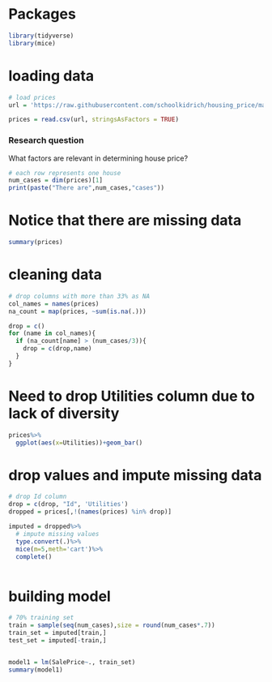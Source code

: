 # Packages

```{r}
library(tidyverse)
library(mice)
```

# loading data

```{r setup, echo=TRUE, results='hide', warning=FALSE, message=FALSE}
# load prices
url = 'https://raw.githubusercontent.com/schoolkidrich/housing_price/main/train.csv'

prices = read.csv(url, stringsAsFactors = TRUE)
```


### Research question 

What factors are relevant in determining house price? 


```{r}
# each row represents one house 
num_cases = dim(prices)[1]
print(paste("There are",num_cases,"cases"))
```


# Notice that there are missing data

```{r}
summary(prices)
```

# cleaning data

```{r}
# drop columns with more than 33% as NA
col_names = names(prices)
na_count = map(prices, ~sum(is.na(.)))

drop = c()
for (name in col_names){
  if (na_count[name] > (num_cases/3)){
    drop = c(drop,name)
  }
}
```

# Need to drop Utilities column due to lack of diversity

```{r}
prices%>% 
  ggplot(aes(x=Utilities))+geom_bar()
```

# drop values and impute missing data

```{r}
# drop Id column
drop = c(drop, "Id", 'Utilities')
dropped = prices[,!(names(prices) %in% drop)]

imputed = dropped%>%
  # impute missing values
  type.convert(.)%>%
  mice(m=5,meth='cart')%>%
  complete()



```



# building model

```{r}
# 70% training set
train = sample(seq(num_cases),size = round(num_cases*.7))
train_set = imputed[train,]
test_set = imputed[-train,]


model1 = lm(SalePrice~., train_set)
summary(model1)

```

